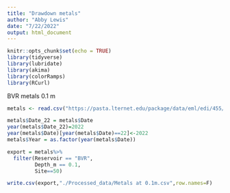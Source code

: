 ```yaml
---
title: "Drawdown metals"
author: "Abby Lewis"
date: "7/22/2022"
output: html_document
---
```


```r
knitr::opts_chunk$set(echo = TRUE)
library(tidyverse)
library(lubridate)
library(akima)
library(colorRamps)
library(RCurl)
```

BVR metals 0.1 m
```r
metals <- read.csv("https://pasta.lternet.edu/package/data/eml/edi/455/7/e71d70cac1650610e6a3fbbf7928007f")

metals$Date_22 = metals$Date
year(metals$Date_22)=2022
year(metals$Date)[year(metals$Date)==22]<-2022
metals$Year = as.factor(year(metals$Date))

export = metals%>%
  filter(Reservoir == "BVR",
         Depth_m == 0.1,
         Site==50)

write.csv(export,"./Processed_data/Metals at 0.1m.csv",row.names=F)
```